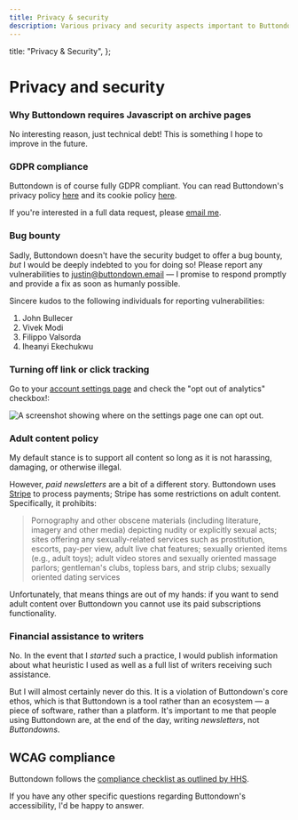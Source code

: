 ```yaml
---
title: Privacy & security
description: Various privacy and security aspects important to Buttondown (and its users)
---
```



  title: "Privacy & Security",
};

# Privacy and security

### Why Buttondown requires Javascript on archive pages

No interesting reason, just technical debt! This is something I hope to improve
in the future.

### GDPR compliance

Buttondown is of course fully GDPR compliant. You can read Buttondown's privacy policy [here](https://buttondown.email/privacy) and its cookie policy [here](https://buttondown.email/cookies).

If you're interested in a full data request, please [email me](mailto:justin@buttondown.email).

### Bug bounty

Sadly, Buttondown doesn't have the security budget to offer a bug bounty, _but_ I would be deeply indebted to you for doing so! Please report any vulnerabilities to [justin@buttondown.email](mailto:justin@buttondown.email) — I promise to respond promptly and provide a fix as soon as humanly possible.

Sincere kudos to the following individuals for reporting vulnerabilities:

1. John Bullecer
2. Vivek Modi
3. Filippo Valsorda
4. Iheanyi Ekechukwu

### Turning off link or click tracking

Go to your [account settings page](https://buttondown.email/account) and check the "opt out of analytics" checkbox!:

![A screenshot showing where on the settings page one can opt out.](/images/opt-out.png)

### Adult content policy

My default stance is to support all content so long as it is not harassing, damaging, or otherwise illegal.

However, _paid newsletters_ are a bit of a different story. Buttondown uses [Stripe](https://stripe.com/restricted-businesses) to process payments; Stripe has some restrictions on adult content. Specifically, it prohibits:

> Pornography and other obscene materials (including literature, imagery and other media) depicting nudity or explicitly sexual acts; sites offering any sexually-related services such as prostitution, escorts, pay-per view, adult live chat features; sexually oriented items (e.g., adult toys); adult video stores and sexually oriented massage parlors; gentleman's clubs, topless bars, and strip clubs; sexually oriented dating services

Unfortunately, that means things are out of my hands: if you want to send adult content over Buttondown you cannot use its paid subscriptions functionality.

### Financial assistance to writers

No. In the event that I _started_ such a practice, I would publish information about what heuristic I used as well as a full list of writers receiving such assistance.

But I will almost certainly never do this. It is a violation of Buttondown's core ethos, which is that Buttondown is a tool rather than an ecosystem — a piece of software, rather than a platform. It's important to me that people using Buttondown are, at the end of the day, writing _newsletters_, not _Buttondowns_.

## WCAG compliance

Buttondown follows the [compliance checklist as outlined by HHS](https://www.hhs.gov/web/section-508/making-files-accessible/checklist/email-508-checklist/index.html).

If you have any other specific questions regarding Buttondown's accessibility, I'd be happy to answer.
